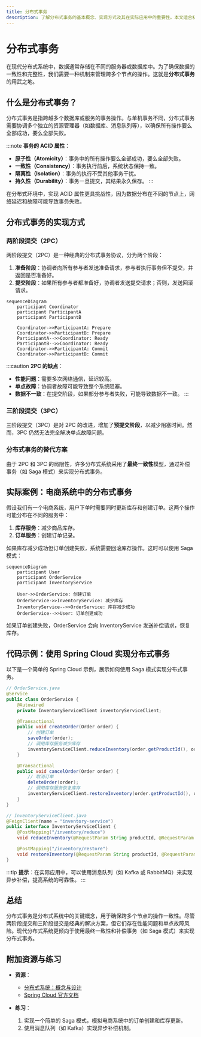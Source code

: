 ```yaml
---
title: 分布式事务
description: 了解分布式事务的基本概念、实现方式及其在实际应用中的重要性。本文适合初学者，将逐步讲解分布式事务的核心知识，并提供代码示例和实际案例。
---
```


# 分布式事务

在现代分布式系统中，数据通常存储在不同的服务器或数据库中。为了确保数据的一致性和完整性，我们需要一种机制来管理跨多个节点的操作。这就是**分布式事务**的用武之地。

## 什么是分布式事务？

分布式事务是指跨越多个数据库或服务的事务操作。与单机事务不同，分布式事务需要协调多个独立的资源管理器（如数据库、消息队列等），以确保所有操作要么全部成功，要么全部失败。

:::note
**事务的 ACID 属性**：  
- **原子性（Atomicity）**：事务中的所有操作要么全部成功，要么全部失败。  
- **一致性（Consistency）**：事务执行前后，系统状态保持一致。  
- **隔离性（Isolation）**：事务的执行不受其他事务干扰。  
- **持久性（Durability）**：事务一旦提交，其结果永久保存。
:::

在分布式环境中，实现 ACID 属性更具挑战性，因为数据分布在不同的节点上，网络延迟和故障可能导致事务失败。

## 分布式事务的实现方式

### 两阶段提交（2PC）

两阶段提交（2PC）是一种经典的分布式事务协议，分为两个阶段：

1. **准备阶段**：协调者向所有参与者发送准备请求，参与者执行事务但不提交，并返回是否准备好。
2. **提交阶段**：如果所有参与者都准备好，协调者发送提交请求；否则，发送回滚请求。

```mermaid
sequenceDiagram
    participant Coordinator
    participant ParticipantA
    participant ParticipantB

    Coordinator->>ParticipantA: Prepare
    Coordinator->>ParticipantB: Prepare
    ParticipantA-->>Coordinator: Ready
    ParticipantB-->>Coordinator: Ready
    Coordinator->>ParticipantA: Commit
    Coordinator->>ParticipantB: Commit
```

:::caution
**2PC 的缺点**：  
- **性能问题**：需要多次网络通信，延迟较高。  
- **单点故障**：协调者故障可能导致整个系统阻塞。  
- **数据不一致**：在提交阶段，如果部分参与者失败，可能导致数据不一致。
:::

### 三阶段提交（3PC）

三阶段提交（3PC）是对 2PC 的改进，增加了**预提交阶段**，以减少阻塞时间。然而，3PC 仍然无法完全解决单点故障问题。

### 分布式事务的替代方案

由于 2PC 和 3PC 的局限性，许多分布式系统采用了**最终一致性**模型，通过补偿事务（如 Saga 模式）来实现分布式事务。

## 实际案例：电商系统中的分布式事务

假设我们有一个电商系统，用户下单时需要同时更新库存和创建订单。这两个操作可能分布在不同的服务中：

1. **库存服务**：减少商品库存。
2. **订单服务**：创建订单记录。

如果库存减少成功但订单创建失败，系统需要回滚库存操作。这时可以使用 Saga 模式：

```mermaid
sequenceDiagram
    participant User
    participant OrderService
    participant InventoryService

    User->>OrderService: 创建订单
    OrderService->>InventoryService: 减少库存
    InventoryService-->>OrderService: 库存减少成功
    OrderService-->>User: 订单创建成功
```

如果订单创建失败，OrderService 会向 InventoryService 发送补偿请求，恢复库存。

## 代码示例：使用 Spring Cloud 实现分布式事务

以下是一个简单的 Spring Cloud 示例，展示如何使用 Saga 模式实现分布式事务。

```java
// OrderService.java
@Service
public class OrderService {
    @Autowired
    private InventoryServiceClient inventoryServiceClient;

    @Transactional
    public void createOrder(Order order) {
        // 创建订单
        saveOrder(order);
        // 调用库存服务减少库存
        inventoryServiceClient.reduceInventory(order.getProductId(), order.getQuantity());
    }

    @Transactional
    public void cancelOrder(Order order) {
        // 取消订单
        deleteOrder(order);
        // 调用库存服务恢复库存
        inventoryServiceClient.restoreInventory(order.getProductId(), order.getQuantity());
    }
}
```

```java
// InventoryServiceClient.java
@FeignClient(name = "inventory-service")
public interface InventoryServiceClient {
    @PostMapping("/inventory/reduce")
    void reduceInventory(@RequestParam String productId, @RequestParam int quantity);

    @PostMapping("/inventory/restore")
    void restoreInventory(@RequestParam String productId, @RequestParam int quantity);
}
```

:::tip
**提示**：在实际应用中，可以使用消息队列（如 Kafka 或 RabbitMQ）来实现异步补偿，提高系统的可靠性。
:::

## 总结

分布式事务是分布式系统中的关键概念，用于确保跨多个节点的操作一致性。尽管两阶段提交和三阶段提交是经典的解决方案，但它们存在性能问题和单点故障风险。现代分布式系统更倾向于使用最终一致性和补偿事务（如 Saga 模式）来实现分布式事务。

## 附加资源与练习

- **资源**：  
  - [分布式系统：概念与设计](https://example.com)  
  - [Spring Cloud 官方文档](https://spring.io/projects/spring-cloud)  

- **练习**：  
  1. 实现一个简单的 Saga 模式，模拟电商系统中的订单创建和库存更新。  
  2. 使用消息队列（如 Kafka）实现异步补偿机制。